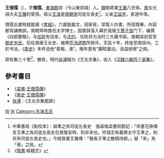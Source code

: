'''王僧孺'''（{{bd|465年||522年||}}），字'''僧孺'''，[[東海郡|東海郡]]郯（今山東郯城）人。[[魏|魏]]衛將軍[[王肅_(三國)|王肅]]八世孫，[[晉|晉]]左光祿大夫[[王雅_(晉朝)|王雅]]的曾孫。祖父[[王准|王准]]是[[南朝宋|南朝宋]]司徒左長史<ref>中華書局《點校本》：祖準之宋司徒左長史　張森楷梁書校勘記：「宋書范泰傳言王準之為司徒左長史在晉隆安時，則非宋也。符瑞志有義興太守王準之，則非宋司徒左長史也。」今按晉書王雅傳：「雅長子準之散騎侍郎。」疑「宋」為「晉」之訛。</ref>。父亲[[王延年|王延年]]，家道中落。

僧孺五歲時就能讀《[[孝經|孝經]]》，六歲能屬文，因家貧，常幫人抄書，所寫既畢，內容都背誦無誤。南朝齊時擔任太学博士，因善辞藻入幕於竟陵王[[萧子良|萧子良]]门下，编撰《四部要略》，与[[任昉|任昉]]有往來，与[[沈约|沈约]]、任昉并为当时三大藏书家。南朝梁初官至[[御史中丞|御史中丞]]，后任南康王长史，被典签[[汤道愍|汤道愍]]所排斥。天监十年，转徙至南徐州。工於书法，《[[南史|南史]]》本传说他“善楷、隶”。晚年患有“癫眩屡动，消温频增”之病。

原有集三十卷<ref>《[[隋書|隋書]]·經籍志》</ref>，散佚，明代[[张溥|张溥]]辑为《王左丞集》，收入《[[汉魏六朝百三家集|汉魏六朝百三家集]]》。

==參考書目==
*《[[梁書|梁書]]·[[s:梁書/卷33#王僧孺|王僧孺傳]]》
*《[[南史|南史]]·[[s:南史/卷59#王僧孺|王僧孺傳]]》
*[[张溥|张溥]]：《王左丞集题辞》

[[Category:南北朝詩人|W]]
[[Category:南北朝藏書家|W]]
[[Category:东海王氏|Category:东海王氏]]